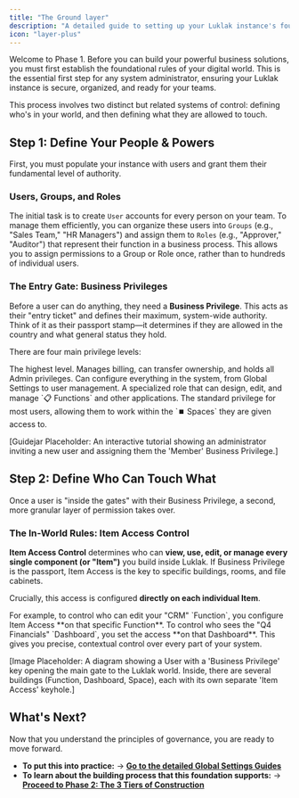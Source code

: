 ```yaml
---
title: "The Ground layer"
description: "A detailed guide to setting up your Luklak instance's foundation: managing users, defining system-wide Business Privileges, and governing with Item Access Control."
icon: "layer-plus"
---
```


<Info>
  Welcome to Phase 1. Before you can build your powerful business solutions, you must first establish the foundational rules of your digital world. This is the essential first step for any system administrator, ensuring your Luklak instance is secure, organized, and ready for your teams.
</Info>

This process involves two distinct but related systems of control: defining who's in your world, and then defining what they are allowed to touch. 

## Step 1: Define Your People & Powers

First, you must populate your instance with users and grant them their fundamental level of authority.

### Users, Groups, and Roles

The initial task is to create `User` accounts for every person on your team. To manage them efficiently, you can organize these users into `Groups` (e.g., "Sales Team," "HR Managers") and assign them to `Roles` (e.g., "Approver," "Auditor") that represent their function in a business process. This allows you to assign permissions to a Group or Role once, rather than to hundreds of individual users.

### The Entry Gate: Business Privileges

Before a user can do anything, they need a **Business Privilege**. This acts as their "entry ticket" and defines their maximum, system-wide authority. Think of it as their passport stamp—it determines if they are allowed in the country and what general status they hold.

There are four main privilege levels:

<CardGroup cols={2}>
  <Card title="Owner" icon="crown" iconType="duotone">
    The highest level. Manages billing, can transfer ownership, and holds all Admin privileges.
  </Card>
  <Card title="Admin" icon="user-gear" iconType="duotone">
    Can configure everything in the system, from Global Settings to user management.
  </Card>
  <Card title="App Manager" icon="map" iconType="duotone">
    A specialized role that can design, edit, and manage `📋 Functions` and other applications.
  </Card>
  <Card title="Member" icon="user" iconType="duotone">
    The standard privilege for most users, allowing them to work within the `⏹️ Spaces` they are given access to.
  </Card>
</CardGroup>

[Guidejar Placeholder: An interactive tutorial showing an administrator inviting a new user and assigning them the 'Member' Business Privilege.]

## Step 2: Define Who Can Touch What

Once a user is "inside the gates" with their Business Privilege, a second, more granular layer of permission takes over.

### The In-World Rules: Item Access Control

**Item Access Control** determines who can **view, use, edit, or manage every single component (or "Item")** you build inside Luklak. If Business Privilege is the passport, Item Access is the key to specific buildings, rooms, and file cabinets.

Crucially, this access is configured **directly on each individual Item**.

<Tip>
  For example, to control who can edit your "CRM" `Function`, you configure Item Access **on that specific Function**. To control who sees the "Q4 Financials" `Dashboard`, you set the access **on that Dashboard**. This gives you precise, contextual control over every part of your system.
</Tip>

[Image Placeholder: A diagram showing a User with a 'Business Privilege' key opening the main gate to the Luklak world. Inside, there are several buildings (Function, Dashboard, Space), each with its own separate 'Item Access' keyhole.]

## What's Next?

Now that you understand the principles of governance, you are ready to move forward.

- **To put this into practice:**
  → [**Go to the detailed Global Settings Guides**](/platform/global-settings/user-management)
- **To learn about the building process that this foundation supports:**
  → [**Proceed to Phase 2: The 3 Tiers of Construction**](/platform/construction)